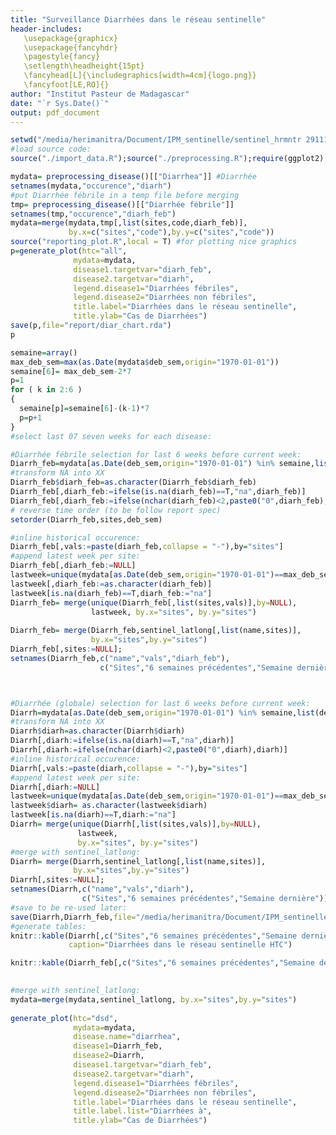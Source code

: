 ```yaml
---
title: "Surveillance Diarrhées dans le réseau sentinelle"
header-includes: 
   \usepackage{graphicx}
   \usepackage{fancyhdr}
   \pagestyle{fancy}
   \setlength\headheight{15pt}
   \fancyhead[L]{\includegraphics[width=4cm]{logo.png}}
   \fancyfoot[LE,RO]{}
author: "Institut Pasteur de Madagascar"
date: "`r Sys.Date()`"
output: pdf_document
---
```




```r
setwd("/media/herimanitra/Document/IPM_sentinelle/sentinel_hrmntr 291115/Sentinel")
#load source code:
source("./import_data.R");source("./preprocessing.R");require(ggplot2); require(gridExtra)

mydata= preprocessing_disease()[["Diarrhea"]] #Diarrhée
setnames(mydata,"occurence","diarh")
#put Diarrhée fébrile in a temp file before merging
tmp= preprocessing_disease()[["Diarrhée fébrile"]] 
setnames(tmp,"occurence","diarh_feb")
mydata=merge(mydata,tmp[,list(sites,code,diarh_feb)],
             by.x=c("sites","code"),by.y=c("sites","code"))
source("reporting_plot.R",local = T) #for plotting nice graphics
p=generate_plot(htc="all",
              mydata=mydata,
              disease1.targetvar="diarh_feb",
              disease2.targetvar="diarh",
              legend.disease1="Diarrhées fébriles",
              legend.disease2="Diarrhées non fébriles",
              title.label="Diarrhées dans le réseau sentinelle",
              title.ylab="Cas de Diarrhées")
save(p,file="report/diar_chart.rda")
p
```


```r

semaine=array()
max_deb_sem=max(as.Date(mydata$deb_sem,origin="1970-01-01"))
semaine[6]= max_deb_sem-2*7 
p=1
for ( k in 2:6 )
{
  semaine[p]=semaine[6]-(k-1)*7
  p=p+1
}
#select last 07 seven weeks for each disease:

#Diarrhée fébrile selection for last 6 weeks before current week:
Diarrh_feb=mydata[as.Date(deb_sem,origin="1970-01-01") %in% semaine,list(deb_sem,sites,diarh_feb)]
#transform NA into XX
Diarrh_feb$diarh_feb=as.character(Diarrh_feb$diarh_feb)
Diarrh_feb[,diarh_feb:=ifelse(is.na(diarh_feb)==T,"na",diarh_feb)]
Diarrh_feb[,diarh_feb:=ifelse(nchar(diarh_feb)<2,paste0("0",diarh_feb),diarh_feb)]
# reverse time order (to be follow report spec)
setorder(Diarrh_feb,sites,deb_sem)

#inline historical occurence:
Diarrh_feb[,vals:=paste(diarh_feb,collapse = "-"),by="sites"]
#append latest week per site:
Diarrh_feb[,diarh_feb:=NULL]
lastweek=unique(mydata[as.Date(deb_sem,origin="1970-01-01")==max_deb_sem-7,list(sites,diarh_feb)],by=NULL)
lastweek[,diarh_feb:=as.character(diarh_feb)]
lastweek[is.na(diarh_feb)==T,diarh_feb:="na"]
Diarrh_feb= merge(unique(Diarrh_feb[,list(sites,vals)],by=NULL), 
                  lastweek, by.x="sites", by.y="sites")
              
Diarrh_feb= merge(Diarrh_feb,sentinel_latlong[,list(name,sites)],
                  by.x="sites",by.y="sites")
Diarrh_feb[,sites:=NULL]; 
setnames(Diarrh_feb,c("name","vals","diarh_feb"),
                    c("Sites","6 semaines précédentes","Semaine dernière"))



#Diarrhée (globale) selection for last 6 weeks before current week:
Diarrh=mydata[as.Date(deb_sem,origin="1970-01-01") %in% semaine,list(deb_sem,sites,diarh)]
#transform NA into XX
Diarrh$diarh=as.character(Diarrh$diarh)
Diarrh[,diarh:=ifelse(is.na(diarh)==T,"na",diarh)]
Diarrh[,diarh:=ifelse(nchar(diarh)<2,paste0("0",diarh),diarh)]
#inline historical occurence:
Diarrh[,vals:=paste(diarh,collapse = "-"),by="sites"]
#append latest week per site:
Diarrh[,diarh:=NULL]
lastweek=unique(mydata[as.Date(deb_sem,origin="1970-01-01")==max_deb_sem-7,list(sites,diarh)],by=NULL)
lastweek$diarh= as.character(lastweek$diarh)
lastweek[is.na(diarh)==T,diarh:="na"]
Diarrh= merge(unique(Diarrh[,list(sites,vals)],by=NULL), 
               lastweek,
               by.x="sites", by.y="sites")
#merge with sentinel_latlong:
Diarrh= merge(Diarrh,sentinel_latlong[,list(name,sites)],
              by.x="sites",by.y="sites")
Diarrh[,sites:=NULL]; 
setnames(Diarrh,c("name","vals","diarh"),
                c("Sites","6 semaines précédentes","Semaine dernière"))
#save to be re-used later:
save(Diarrh,Diarrh_feb,file="/media/herimanitra/Document/IPM_sentinelle/sentinel_hrmntr 291115/Sentinel/interactive_summary_report/last6_diarrhea.rda")
#generate tables:
knitr::kable(Diarrh[,c("Sites","6 semaines précédentes","Semaine dernière"),with=F],
             caption="Diarrhées dans le réseau sentinelle HTC")

knitr::kable(Diarrh_feb[,c("Sites","6 semaines précédentes","Semaine dernière"),with=F],caption="Diarrhées fébriles dans le réseau sentinelle HTC")
             
```

```r

#merge with sentinel_latlong:
mydata=merge(mydata,sentinel_latlong, by.x="sites",by.y="sites")
                    
generate_plot(htc="dsd",
              mydata=mydata,
              disease.name="diarrhea",
              disease1=Diarrh_feb,
              disease2=Diarrh,
              disease1.targetvar="diarh_feb",
              disease2.targetvar="diarh",
              legend.disease1="Diarrhées fébriles",
              legend.disease2="Diarrhées non fébriles",
              title.label="Diarrhées dans le réseau sentinelle",
              title.label.list="Diarrhées à",
              title.ylab="Cas de Diarrhées")
```
